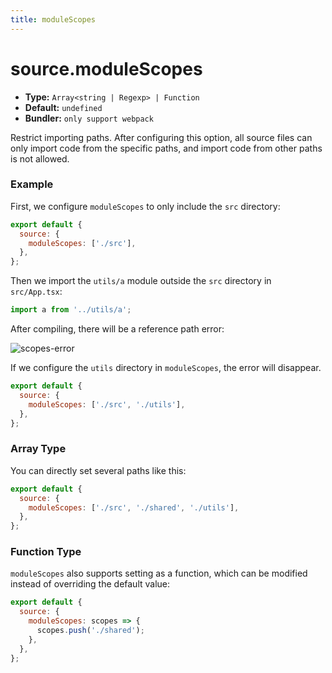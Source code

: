 ```yaml
---
title: moduleScopes
---
```


# source.moduleScopes

- **Type:** `Array<string | Regexp> | Function`
- **Default:** `undefined`
- **Bundler:** `only support webpack`

Restrict importing paths. After configuring this option, all source files can only import code from the specific paths, and import code from other paths is not allowed.

### Example

First, we configure `moduleScopes` to only include the `src` directory:

```js
export default {
  source: {
    moduleScopes: ['./src'],
  },
};
```

Then we import the `utils/a` module outside the `src` directory in `src/App.tsx`:

```js
import a from '../utils/a';
```

After compiling, there will be a reference path error:

![scopes-error](https://lf3-static.bytednsdoc.com/obj/eden-cn/aphqeh7uhohpquloj/modern-js/docs/module-scopes-error.png)

If we configure the `utils` directory in `moduleScopes`, the error will disappear.

```js
export default {
  source: {
    moduleScopes: ['./src', './utils'],
  },
};
```

### Array Type

You can directly set several paths like this:

```js
export default {
  source: {
    moduleScopes: ['./src', './shared', './utils'],
  },
};
```

### Function Type

`moduleScopes` also supports setting as a function, which can be modified instead of overriding the default value:

```js
export default {
  source: {
    moduleScopes: scopes => {
      scopes.push('./shared');
    },
  },
};
```
